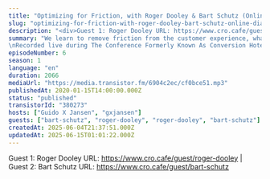 ```yaml
---
title: "Optimizing for Friction, with Roger Dooley & Bart Schutz (Online Dialogue)"
slug: "optimizing-for-friction-with-roger-dooley-bart-schutz-online-dialogue"
description: "<div>Guest 1: Roger Dooley URL: https://www.cro.cafe/guest/roger-dooley | Guest 2: Bart Schutz URL: https://www.cro.cafe/guest/bart-schutz&nbsp;</div>"
summary: "We learn to remove friction from the customer experience, what the possibilities and limitations are and what the must underutilized persuasive principles are.\nRecorded live during The Conference Formerly Known As Conversion Hotel in 2019"
episodeNumber: 6
season: 1
language: "en"
duration: 2066
mediaUrl: "https://media.transistor.fm/6904c2ec/cf0bce51.mp3"
publishedAt: 2020-01-15T14:00:00.000Z
status: "published"
transistorId: "380273"
hosts: ["Guido X Jansen", "gxjansen"]
guests: ["bart-schutz", "roger-dooley", "roger-dooley", "bart-schutz"]
createdAt: 2025-06-04T21:37:51.000Z
updatedAt: 2025-06-15T01:01:22.000Z
---
```


Guest 1: Roger Dooley URL: https://www.cro.cafe/guest/roger-dooley | Guest 2: Bart Schutz URL: https://www.cro.cafe/guest/bart-schutz&nbsp;
